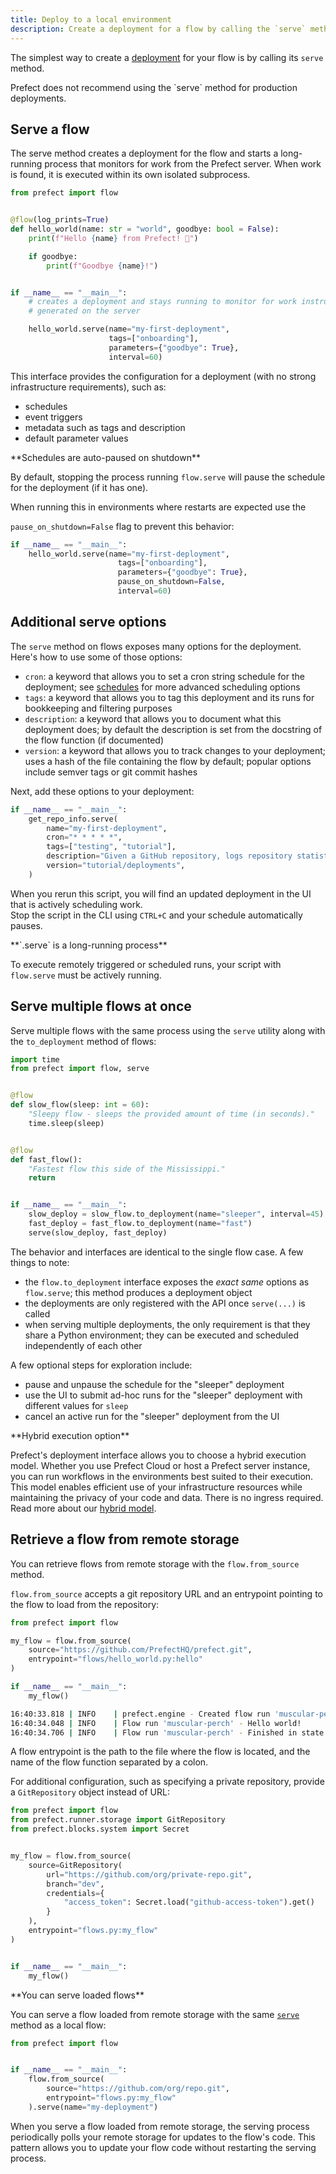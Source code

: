 ```yaml
---
title: Deploy to a local environment
description: Create a deployment for a flow by calling the `serve` method.
---
```


The simplest way to create a [deployment](/3.0rc/deploy/static-infra/push-runs-remote/) for your 
flow is by calling its `serve` method.

<Warning>
Prefect does not recommend using the `serve` method for production deployments.
</Warning>

## Serve a flow

The serve method creates a deployment for the flow and starts a long-running process 
that monitors for work from the Prefect server.
When work is found, it is executed within its own isolated subprocess.

```python title="hello_world.py"
from prefect import flow


@flow(log_prints=True)
def hello_world(name: str = "world", goodbye: bool = False):
    print(f"Hello {name} from Prefect! 🤗")

    if goodbye:
        print(f"Goodbye {name}!")


if __name__ == "__main__":
    # creates a deployment and stays running to monitor for work instructions 
    # generated on the server

    hello_world.serve(name="my-first-deployment",
                      tags=["onboarding"],
                      parameters={"goodbye": True},
                      interval=60)
```

This interface provides the configuration for a deployment (with no 
strong infrastructure requirements), such as:

- schedules
- event triggers
- metadata such as tags and description
- default parameter values

<Tip>
**Schedules are auto-paused on shutdown**

By default, stopping the process running `flow.serve` will pause the schedule 
for the deployment (if it has one).

When running this in environments where restarts are expected use the 

`pause_on_shutdown=False` flag to prevent this behavior:

```python
if __name__ == "__main__":
    hello_world.serve(name="my-first-deployment",
                        tags=["onboarding"],
                        parameters={"goodbye": True},
                        pause_on_shutdown=False,
                        interval=60)
```
</Tip>

## Additional serve options

The `serve` method on flows exposes many options for the deployment.
Here's how to use some of those options:

- `cron`: a keyword that allows you to set a cron string schedule for the deployment; see 
[schedules](/3.0rc/automate/add-schedules/) for more advanced scheduling options
- `tags`: a keyword that allows you to tag this deployment and its runs for bookkeeping and filtering purposes
- `description`: a keyword that allows you to document what this deployment does; by default the 
description is set from the docstring of the flow function (if documented)
- `version`: a keyword that allows you to track changes to your deployment; uses a hash of the 
file containing the flow by default; popular options include semver tags or git commit hashes

Next, add these options to your deployment:

```python
if __name__ == "__main__":
    get_repo_info.serve(
        name="my-first-deployment",
        cron="* * * * *",
        tags=["testing", "tutorial"],
        description="Given a GitHub repository, logs repository statistics for that repo.",
        version="tutorial/deployments",
    )
```

When you rerun this script, you will find an updated deployment in the UI that is actively scheduling work.  
Stop the script in the CLI using `CTRL+C` and your schedule automatically pauses.

<Note>
**`.serve` is a long-running process**

To execute remotely triggered or scheduled runs, your script with `flow.serve` must be actively running.
</Note>

## Serve multiple flows at once

Serve multiple flows with the same process using the `serve` utility along with the `to_deployment` method of flows:

```python
import time
from prefect import flow, serve


@flow
def slow_flow(sleep: int = 60):
    "Sleepy flow - sleeps the provided amount of time (in seconds)."
    time.sleep(sleep)


@flow
def fast_flow():
    "Fastest flow this side of the Mississippi."
    return


if __name__ == "__main__":
    slow_deploy = slow_flow.to_deployment(name="sleeper", interval=45)
    fast_deploy = fast_flow.to_deployment(name="fast")
    serve(slow_deploy, fast_deploy)
```

The behavior and interfaces are identical to the single flow case.
A few things to note:

- the `flow.to_deployment` interface exposes the *exact same* options as `flow.serve`; this method 
produces a deployment object
- the deployments are only registered with the API once `serve(...)` is called
- when serving multiple deployments, the only requirement is that they share a Python environment; 
they can be executed and scheduled independently of each other

A few optional steps for exploration include:

- pause and unpause the schedule for the "sleeper" deployment
- use the UI to submit ad-hoc runs for the "sleeper" deployment with different values for `sleep`
- cancel an active run for the "sleeper" deployment from the UI

<Tip>
**Hybrid execution option**

Prefect's deployment interface allows you to choose a hybrid execution model.
Whether you use Prefect Cloud or host a Prefect server instance, you can run workflows in the 
environments best suited to their execution.
This model enables efficient use of your infrastructure resources while maintaining the privacy 
of your code and data.
There is no ingress required.
Read more about our [hybrid model](https://www.prefect.io/security/overview/#hybrid-model).
</Tip>


## Retrieve a flow from remote storage

You can retrieve flows from remote storage with the `flow.from_source` method.

`flow.from_source` accepts a git repository URL and an entrypoint pointing to the 
flow to load from the repository:

```python title="load_from_url.py"
from prefect import flow

my_flow = flow.from_source(
    source="https://github.com/PrefectHQ/prefect.git",
    entrypoint="flows/hello_world.py:hello"
)

if __name__ == "__main__":
    my_flow()
```

```bash
16:40:33.818 | INFO    | prefect.engine - Created flow run 'muscular-perch' for flow 'hello'
16:40:34.048 | INFO    | Flow run 'muscular-perch' - Hello world!
16:40:34.706 | INFO    | Flow run 'muscular-perch' - Finished in state Completed()
```

A flow entrypoint is the path to the file where the flow is located, and the name of the
flow function separated by a colon.

For additional configuration, such as specifying a private repository, 
provide a `GitRepository` object instead of URL:

```python title="load_from_storage.py"
from prefect import flow
from prefect.runner.storage import GitRepository
from prefect.blocks.system import Secret


my_flow = flow.from_source(
    source=GitRepository(
        url="https://github.com/org/private-repo.git",
        branch="dev",
        credentials={
            "access_token": Secret.load("github-access-token").get()
        }
    ),
    entrypoint="flows.py:my_flow"
)


if __name__ == "__main__":
    my_flow()
```

<Tip>
**You can serve loaded flows**

You can serve a flow loaded from remote storage with the same [`serve`](#serving-a-flow) method as a local flow:

```python title="serve_loaded_flow.py"
from prefect import flow


if __name__ == "__main__":
    flow.from_source(
        source="https://github.com/org/repo.git",
        entrypoint="flows.py:my_flow"
    ).serve(name="my-deployment")
```
</Tip>

When you serve a flow loaded from remote storage, the serving process 
periodically polls your remote storage for updates to the flow's code. 
This pattern allows you to update your flow code without restarting the serving 
process.
